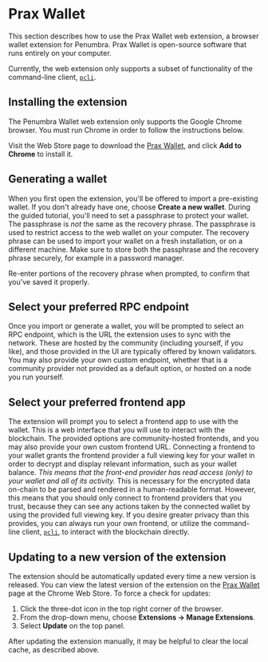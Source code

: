 
# Prax Wallet

This section describes how to use the Prax Wallet web extension, a browser
wallet extension for Penumbra.  Prax Wallet is open-source software
that runs entirely on your computer.

Currently, the web extension only supports a subset of functionality of the
command-line client, [`pcli`](./pcli.md).

<WalletInstall />

## Installing the extension

The Penumbra Wallet web extension only supports the Google Chrome browser.
You must run Chrome in order to follow the instructions below.

Visit the Web Store page to download the [Prax Wallet](https://chromewebstore.google.com/detail/prax-wallet/lkpmkhpnhknhmibgnmmhdhgdilepfghe), and click **Add to Chrome** to install it.

## Generating a wallet

When you first open the extension, you'll be offered to import a pre-existing wallet. If you don't already have one, choose **Create a new wallet**.
During the guided tutorial, you'll need to set a passphrase to protect your wallet. The passphrase
is *not* the same as the recovery phrase. The passphrase is used to restrict access to the web wallet
on your computer. The recovery phrase can be used to import your wallet on a fresh installation, or
on a different machine. Make sure to store both the passphrase and the recovery phrase
securely, for example in a password manager.

Re-enter portions of the recovery phrase when prompted, to confirm that you've saved it properly.

## Select your preferred RPC endpoint

Once you import or generate a wallet, you will be prompted to select an RPC endpoint, which is the URL the extension uses to sync with the network.
These are hosted by the community (including yourself, if you like), and those provided in the UI are typically offered by known validators.
You may also provide your own custom endpoint, whether that is a community provider not provided as a default option, or hosted on a node you run yourself.

## Select your preferred frontend app

The extension will prompt you to select a frontend app to use with the wallet. This is a web interface that you will use to interact with the blockchain.
The provided options are community-hosted frontends, and you may also provide your own custom frontend URL.
Connecting a frontend to your wallet grants the frontend provider a full viewing key for your wallet in order to decrypt and display relevant information, such as your wallet balance.
*This means that the front-end provider has read access (only) to your wallet and all of its activity.* This is necessary for the encrypted data on-chain to be parsed and rendered in a human-readable format.
However, this means that you should only connect to frontend providers that you trust, because they can see any actions taken by the connected wallet by using the provided full viewing key.
If you desire greater privacy than this provides, you can always run your own frontend, or utilize the command-line client, [`pcli`](./pcli.md), to interact with the blockchain directly.

## Updating to a new version of the extension

The extension should be automatically updated every time a new version is released.
You can view the latest version of the extension on the [Prax Wallet] page at the
Chrome Web Store. To force a check for updates:

1. Click the three-dot icon in the top right corner of the browser.
2. From the drop-down menu, choose **Extensions -> Manage Extensions**.
3. Select **Update** on the top panel.

After updating the extension manually, it may be helpful to clear the local cache,
as described above.

[Prax Wallet]: https://chromewebstore.google.com/detail/prax-wallet/lkpmkhpnhknhmibgnmmhdhgdilepfghe
